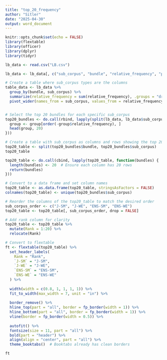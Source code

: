 ```yaml
---
title: "top_20_frequency"
author: "Sitler"
date: "2025-04-30"
output: word_document
---
```


```r
knitr::opts_chunk$set(echo = FALSE)
library(flextable)
library(officer)
library(dplyr)
library(tidyr)

lb_data <- read.csv("LB.csv")

lb_data <- lb_data[, c("sub_corpus", "bundle", "relative_frequency", "prompt_based_bundle")]

# Create a table where sub_corpus types are the columns
table_data <- lb_data %>%
  group_by(bundle, sub_corpus) %>%
  summarize(relative_frequency = sum(relative_frequency), .groups = "drop") %>%
  pivot_wider(names_from = sub_corpus, values_from = relative_frequency, values_fill = 0)


# Select the top 20 bundles for each specific sub_corpus
top20_bundles <- do.call(rbind, lapply(split(lb_data, lb_data$sub_corpus), function(group) {
  group <- group[order(-group$relative_frequency), ]
  head(group, 20)
}))

# Create a table with sub_corpus as columns and rows showing the top 20 bundles for each sub-corpus
top20_table <- split(top20_bundles$bundle, top20_bundles$sub_corpus)
top20_table

top20_table <- do.call(cbind, lapply(top20_table, function(bundles) {
  length(bundles) <- 20  # Ensure each column has 20 rows
  return(bundles)
}))

# Convert to a data frame and set column names
top20_table <- as.data.frame(top20_table, stringsAsFactors = FALSE)
colnames(top20_table) <- unique(top20_bundles$sub_corpus)

# Reorder the columns of the top20_table to match the desired order
sub_corpus_order <- c("J-SM", "J-WE", "ENS-SM", "ENS-WE")
top20_table <- top20_table[, sub_corpus_order, drop = FALSE]
```



```r
# Add rank column for clarity
top20_table <- top20_table %>%
  mutate(Rank = 1:20) %>%
  relocate(Rank)

# Convert to flextable
ft <- flextable(top20_table) %>%
  set_header_labels(
    Rank = "Rank",
    `J-SM` = "J-SM",
    `J-WE` = "J-WE",
    `ENS-SM` = "ENS-SM",
    `ENS-WE` = "ENS-WE"
  ) %>%
   
  width(width = c(0.8, 1, 1, 1, 1)) %>% 
  fit_to_width(max_width = 7, unit = "in") %>%
  
  border_remove() %>%  
  hline_top(part = "all", border = fp_border(width = 1)) %>%
  hline_bottom(part = "all", border = fp_border(width = 1)) %>%
  vline(border = fp_border(width = 0.5)) %>%  
  
  autofit() %>%
  fontsize(size = 11, part = "all") %>%
  bold(part = "header") %>%
  align(align = "center", part = "all") %>%
  theme_booktabs()  # Booktabs already has clean borders

ft
```






